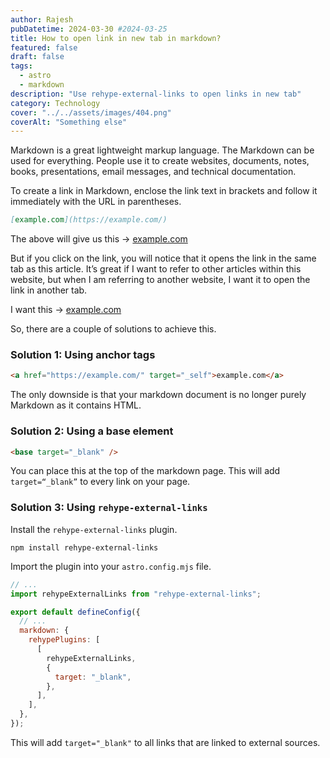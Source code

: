 ```yaml
---
author: Rajesh
pubDatetime: 2024-03-30 #2024-03-25
title: How to open link in new tab in markdown?
featured: false
draft: false
tags:
  - astro
  - markdown
description: "Use rehype-external-links to open links in new tab"
category: Technology
cover: "../../assets/images/404.png"
coverAlt: "Something else"
---
```


Markdown is a great lightweight markup language. The Markdown can be used for everything. People use it to create websites, documents, notes, books, presentations, email messages, and technical documentation.

To create a link in Markdown, enclose the link text in brackets and follow it immediately with the URL in parentheses.

```md
[example.com](https://example.com/)
```

The above will give us this -> <a href="https://example.com/" target="_self">example.com</a>

But if you click on the link, you will notice that it opens the link in the same tab as this article. It’s great if I want to refer to other articles within this website, but when I am referring to another website, I want it to open the link in another tab.

I want this -> [example.com](https://example.com/)

So, there are a couple of solutions to achieve this.

### Solution 1: Using anchor tags

```html
<a href="https://example.com/" target="_self">example.com</a>
```

The only downside is that your markdown document is no longer purely Markdown as it contains HTML.

### Solution 2: Using a base element

```html
<base target="_blank" />
```

You can place this at the top of the markdown page. This will add `target=“_blank”` to every link on your page.

### Solution 3: Using `rehype-external-links`

Install the `rehype-external-links` plugin.

```shell
npm install rehype-external-links
```

Import the plugin into your `astro.config.mjs` file.

```js
// ...
import rehypeExternalLinks from "rehype-external-links";

export default defineConfig({
  // ...
  markdown: {
    rehypePlugins: [
      [
        rehypeExternalLinks,
        {
          target: "_blank",
        },
      ],
    ],
  },
});
```

This will add `target="_blank"` to all links that are linked to external sources.
